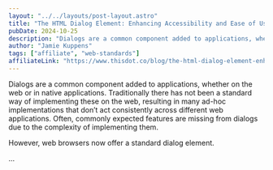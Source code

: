 ```yaml
---
layout: "../../layouts/post-layout.astro"
title: "The HTML Dialog Element: Enhancing Accessibility and Ease of Use"
pubDate: 2024-10-25
description: "Dialogs are a common component added to applications, whether on the web or in native applications. Traditionally there has not been a standard way of implementing these on the web, resulting in many ad-hoc implementations that don’t act consistently across different web applications. Often, commonly expected features are missing from dialogs due to the complexity of implementing them."
author: "Jamie Kuppens"
tags: ["affiliate", "web-standards"]
affiliateLink: "https://www.thisdot.co/blog/the-html-dialog-element-enhancing-accessibility-and-ease-of-use"
---
```


Dialogs are a common component added to applications, whether on the web or in
native applications. Traditionally there has not been a standard way of
implementing these on the web, resulting in many ad-hoc implementations that
don’t act consistently across different web applications. Often, commonly
expected features are missing from dialogs due to the complexity of
implementing them.

However, web browsers now offer a standard dialog element.

...
